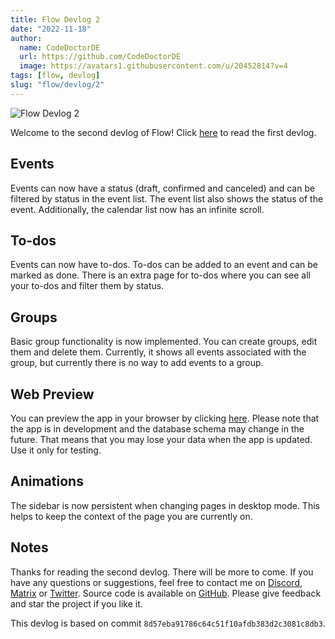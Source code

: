 ```yaml
---
title: Flow Devlog 2
date: "2022-11-18"
author:
  name: CodeDoctorDE
  url: https://github.com/CodeDoctorDE
  image: https://avatars1.githubusercontent.com/u/20452814?v=4
tags: [flow, devlog]
slug: "flow/devlog/2"
---
```


![Flow Devlog 2](/blog/flow/devlog/2.png)

Welcome to the second devlog of Flow!
Click [here](/flow/devlog/1) to read the first devlog.

## Events

Events can now have a status (draft, confirmed and canceled)
and can be filtered by status in the event list. The event list also shows the status of the event.
Additionally, the calendar list now has an infinite scroll.

## To-dos

Events can now have to-dos. To-dos can be added to an event and can be marked as done.
There is an extra page for to-dos where you can see all your to-dos and filter them by status.

## Groups

Basic group functionality is now implemented. You can create groups, edit them and delete them.
Currently, it shows all events associated with the group, but currently there is no way to add events to a group.

## Web Preview

You can preview the app in your browser by clicking [here](https://flow-rcbp8apcj-linwood.vercel.apps).
Please note that the app is in development and the database schema may change in the future.
That means that you may lose your data when the app is updated. Use it only for testing.

## Animations

The sidebar is now persistent when changing pages in desktop mode.
This helps to keep the context of the page you are currently on.

## Notes

Thanks for reading the second devlog. There will be more to come.
If you have any questions or suggestions, feel free to contact me on [Discord](https://linwood.dev/discord), [Matrix](https://linwood.dev/matrix) or [Twitter](https://twitter.com/LinwoodDev).
Source code is available on [GitHub](https://github.com/LinwoodDev/Flow). Please give feedback and star the project if you like it.

This devlog is based on commit `8d57eba91786c64c51f10afdb383d2c3081c8db3`.
